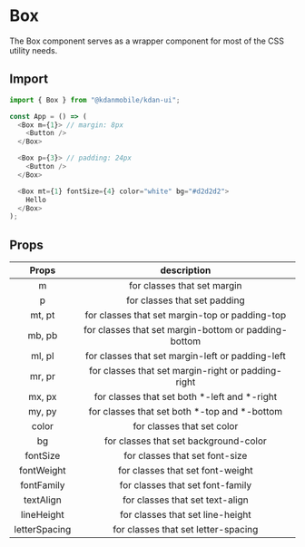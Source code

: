 
<Meta title="Utils/Box" />

# Box

The Box component serves as a wrapper component for most of the CSS utility needs.

## Import

```js
import { Box } from "@kdanmobile/kdan-ui";

const App = () => (
  <Box m={1}> // margin: 8px
    <Button />
  </Box>

  <Box p={3}> // padding: 24px
    <Button />
  </Box>

  <Box mt={1} fontSize={4} color="white" bg="#d2d2d2">
    Hello
  </Box>  
);
```

## Props

|   Props    | description |
| :--------: | :-------: |
| m | for classes that set margin |
| p | for classes that set padding |
| mt, pt | for classes that set margin-top or padding-top |
| mb, pb | for classes that set margin-bottom or padding-bottom |
| ml, pl | for classes that set margin-left or padding-left |
| mr, pr | for classes that set margin-right or padding-right |
| mx, px |  for classes that set both *-left and *-right |
| my, py | for classes that set both *-top and *-bottom |
| color | for classes that set color |
| bg | for classes that set background-color |
| fontSize | for classes that set font-size |
| fontWeight | for classes that set font-weight |
| fontFamily | for classes that set font-family |
| textAlign | for classes that set text-align |
| lineHeight | for classes that set line-height |
| letterSpacing | for classes that set letter-spacing |